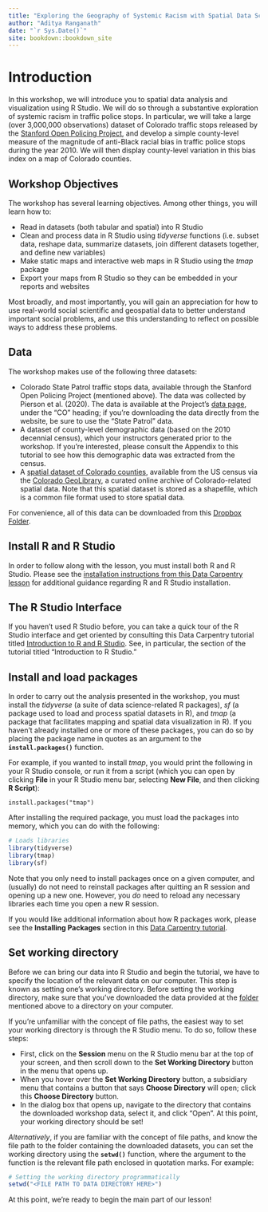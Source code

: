 ```yaml
--- 
title: "Exploring the Geography of Systemic Racism with Spatial Data Science"
author: "Aditya Ranganath"
date: "`r Sys.Date()`"
site: bookdown::bookdown_site
---
```


# Introduction

In this workshop, we will introduce you to spatial data analysis and visualization using R Studio. We will do so through a substantive exploration of systemic racism in traffic police stops. In particular, we will take a large (over 3,000,000 observations) dataset of Colorado traffic stops released by the [Stanford Open Policing Project](https://openpolicing.stanford.edu/), and develop a simple county-level measure of the magnitude of anti-Black racial bias in traffic police stops during the year 2010. We will then display county-level variation in this bias index on a map of Colorado counties.

## Workshop Objectives

The workshop has several learning objectives. Among other things, you will learn how to:

* Read in datasets (both tabular and spatial) into R Studio
* Clean and process data in R Studio using *tidyverse* functions (i.e. subset data, reshape data, summarize datasets, join different datasets together, and define new variables)
* Make static maps and interactive web maps in R Studio using the *tmap* package
* Export your maps from R Studio so they can be embedded in your reports and websites

Most broadly, and most importantly, you will gain an appreciation for how to use real-world social scientific and geospatial data to better understand important social problems, and use this understanding to reflect on possible ways to address these problems. 

## Data

The workshop makes use of the following three datasets:

* Colorado State Patrol traffic stops data, available through the Stanford Open Policing Project (mentioned above). The data was collected by Pierson et al. (2020). The data is available at the Project's [data page](https://openpolicing.stanford.edu/data/), under the "CO" heading; if you're downloading the data directly from the website, be sure to use the "State Patrol" data.
* A dataset of county-level demographic data (based on the 2010 decennial census), which your instructors generated prior to the workshop. If you're interested, please consult the Appendix to this tutorial to see how this demographic data was extracted from the census. 
* A [spatial dataset of Colorado counties](https://geo.colorado.edu/catalog/47540-5e712aeda3d91e0009f59fc7), available from the US census via the [Colorado GeoLibrary](https://geo.colorado.edu/), a curated online archive of Colorado-related spatial data. Note that this spatial dataset is stored as a shapefile, which is a common file format used to store spatial data.

For convenience, all of this data can be downloaded from this [Dropbox Folder](https://www.dropbox.com/sh/sd7wwi5b0r9s9mn/AABscRHrEvXRoX26e_yqEiTFa?dl=0). 

## Install R and R Studio 

In order to follow along with the lesson, you must install both R and R Studio. Please see the [installation instructions from this Data Carpentry lesson](https://datacarpentry.org/r-socialsci/setup.html) for additional guidance regarding R and R Studio installation. 

## The R Studio Interface

If you haven’t used R Studio before, you can take a quick tour of the R Studio interface and get oriented by consulting this Data Carpentry tutorial titled [Introduction to R and R Studio](https://datacarpentry.org/r-intro-geospatial/01-rstudio-intro/index.html). See, in particular, the section of the tutorial titled “Introduction to R Studio.”

## Install and load packages

In order to carry out the analysis presented in the workshop, you must install the *tidyverse* (a suite of data science-related R packages), *sf* (a package used to load and process spatial datasets in R), and *tmap* (a package that facilitates mapping and spatial data visualization in R). If you haven't already installed one or more of these packages, you can do so by placing the package name in quotes as an argument to the **```install.packages()```**  function. 

For example, if you wanted to install *tmap*, you would print the following in your R Studio console, or run it from a script (which you can open by clicking **File** in your R Studio menu bar, selecting **New File**, and then clicking **R Script**):

```{eval=FALSE}
install.packages("tmap")
```

After installing the required package, you must load the packages into memory, which you can do with the following:

```r
# Loads libraries
library(tidyverse)
library(tmap)
library(sf)
```

Note that you only need to install packages once on a given computer, and (usually) do not need to reinstall packages after quitting an R session and opening up a new one. However, you *do* need to reload any necessary libraries each time you open a new R session. 

If you would like additional information about how R packages work, please see the **Installing Packages** section in this [Data Carpentry tutorial](https://datacarpentry.org/r-intro-geospatial/01-rstudio-intro/index.html).

## Set working directory

Before we can bring our data into R Studio and begin the tutorial, we have to specify the location of the relevant data on our computer. This step is known as setting one's working directory. Before setting the working directory, make sure that you've downloaded the data provided at the [folder](https://www.dropbox.com/sh/sd7wwi5b0r9s9mn/AABscRHrEvXRoX26e_yqEiTFa?dl=0) mentioned above to a directory on your computer. 

If you're unfamiliar with the concept of file paths, the easiest way to set your working directory is through the R Studio menu. To do so, follow these steps: 

+ First, click on the **Session** menu on the R Studio menu bar at the top of your screen, and then scroll down to the **Set Working Directory** button in the menu that opens up. 
+ When you hover over the **Set Working Directory** button, a subsidiary menu that contains a button that says **Choose Directory** will open; click this **Choose Directory** button. 
+ In the dialog box that opens up, navigate to the directory that contains the downloaded workshop data, select it, and click "Open". At this point, your working directory should be set!

*Alternatively*, if you are familiar with the concept of file paths, and know the file path to the folder containing the downloaded datasets, you can set the working directory using the **```setwd()```** function, where the argument to the function is the relevant file path enclosed in quotation marks. For example:

```r
# Setting the working directory programmatically
setwd("<FILE PATH TO DATA DIRECTORY HERE>")
```

At this point, we're ready to begin the main part of our lesson!







